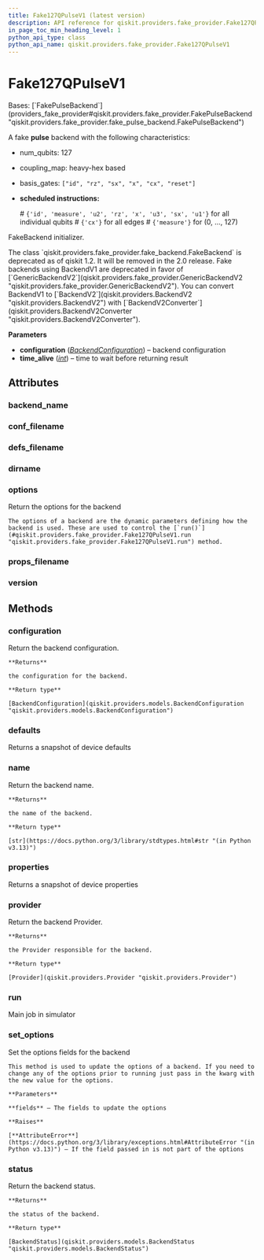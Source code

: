 ```yaml
---
title: Fake127QPulseV1 (latest version)
description: API reference for qiskit.providers.fake_provider.Fake127QPulseV1 in the latest version of qiskit
in_page_toc_min_heading_level: 1
python_api_type: class
python_api_name: qiskit.providers.fake_provider.Fake127QPulseV1
---
```


# Fake127QPulseV1

<Class id="qiskit.providers.fake_provider.Fake127QPulseV1" isDedicatedPage={true} github="https://github.com/Qiskit/qiskit/tree/stable/1.3/qiskit/providers/fake_provider/backends_v1/fake_127q_pulse/fake_127q_pulse_v1.py#L21-L37" signature="qiskit.providers.fake_provider.Fake127QPulseV1" modifiers="class">
  Bases: [`FakePulseBackend`](providers_fake_provider#qiskit.providers.fake_provider.FakePulseBackend "qiskit.providers.fake_provider.fake_pulse_backend.FakePulseBackend")

  A fake **pulse** backend with the following characteristics:

  *   num\_qubits: 127

  *   coupling\_map: heavy-hex based

  *   basis\_gates: `["id", "rz", "sx", "x", "cx", "reset"]`

  *   **scheduled instructions:**

      \# `{'id', 'measure', 'u2', 'rz', 'x', 'u3', 'sx', 'u1'}` for all individual qubits # `{'cx'}` for all edges # `{'measure'}` for (0, …, 127)

  FakeBackend initializer.

  <Admonition title="Deprecated since version 1.2" type="danger">
    The class `qiskit.providers.fake_provider.fake_backend.FakeBackend` is deprecated as of qiskit 1.2. It will be removed in the 2.0 release. Fake backends using BackendV1 are deprecated in favor of [`GenericBackendV2`](qiskit.providers.fake_provider.GenericBackendV2 "qiskit.providers.fake_provider.GenericBackendV2"). You can convert BackendV1 to [`BackendV2`](qiskit.providers.BackendV2 "qiskit.providers.BackendV2") with [`BackendV2Converter`](qiskit.providers.BackendV2Converter "qiskit.providers.BackendV2Converter").
  </Admonition>

  **Parameters**

  *   **configuration** ([*BackendConfiguration*](qiskit.providers.models.BackendConfiguration "qiskit.providers.models.BackendConfiguration")) – backend configuration
  *   **time\_alive** ([*int*](https://docs.python.org/3/library/functions.html#int "(in Python v3.13)")) – time to wait before returning result

  ## Attributes

  ### backend\_name

  <Attribute id="qiskit.providers.fake_provider.Fake127QPulseV1.backend_name" attributeValue="'fake_127q_pulse_v1'" />

  ### conf\_filename

  <Attribute id="qiskit.providers.fake_provider.Fake127QPulseV1.conf_filename" attributeValue="'conf_washington.json'" />

  ### defs\_filename

  <Attribute id="qiskit.providers.fake_provider.Fake127QPulseV1.defs_filename" attributeValue="'defs_washington.json'" />

  ### dirname

  <Attribute id="qiskit.providers.fake_provider.Fake127QPulseV1.dirname" attributeValue="'/home/runner/work/qiskit/qiskit/.tox/docs/lib/python3.9/site-packages/qiskit/providers/fake_provider/backends_v1/fake_127q_pulse'" />

  ### options

  <Attribute id="qiskit.providers.fake_provider.Fake127QPulseV1.options">
    Return the options for the backend

    The options of a backend are the dynamic parameters defining how the backend is used. These are used to control the [`run()`](#qiskit.providers.fake_provider.Fake127QPulseV1.run "qiskit.providers.fake_provider.Fake127QPulseV1.run") method.
  </Attribute>

  ### props\_filename

  <Attribute id="qiskit.providers.fake_provider.Fake127QPulseV1.props_filename" attributeValue="'props_washington.json'" />

  ### version

  <Attribute id="qiskit.providers.fake_provider.Fake127QPulseV1.version" attributeValue="1" />

  ## Methods

  ### configuration

  <Function id="qiskit.providers.fake_provider.Fake127QPulseV1.configuration" github="https://github.com/Qiskit/qiskit/tree/stable/1.3/qiskit/providers/backend.py#L145-L151" signature="configuration()">
    Return the backend configuration.

    **Returns**

    the configuration for the backend.

    **Return type**

    [BackendConfiguration](qiskit.providers.models.BackendConfiguration "qiskit.providers.models.BackendConfiguration")
  </Function>

  ### defaults

  <Function id="qiskit.providers.fake_provider.Fake127QPulseV1.defaults" github="https://github.com/Qiskit/qiskit/tree/stable/1.3/qiskit/providers/fake_provider/fake_pulse_backend.py#L32-L39" signature="defaults()">
    Returns a snapshot of device defaults
  </Function>

  ### name

  <Function id="qiskit.providers.fake_provider.Fake127QPulseV1.name" github="https://github.com/Qiskit/qiskit/tree/stable/1.3/qiskit/providers/backend.py#L184-L190" signature="name()">
    Return the backend name.

    **Returns**

    the name of the backend.

    **Return type**

    [str](https://docs.python.org/3/library/stdtypes.html#str "(in Python v3.13)")
  </Function>

  ### properties

  <Function id="qiskit.providers.fake_provider.Fake127QPulseV1.properties" github="https://github.com/Qiskit/qiskit/tree/stable/1.3/qiskit/providers/fake_provider/fake_qasm_backend.py#L46-L50" signature="properties()">
    Returns a snapshot of device properties
  </Function>

  ### provider

  <Function id="qiskit.providers.fake_provider.Fake127QPulseV1.provider" github="https://github.com/Qiskit/qiskit/tree/stable/1.3/qiskit/providers/backend.py#L162-L168" signature="provider()">
    Return the backend Provider.

    **Returns**

    the Provider responsible for the backend.

    **Return type**

    [Provider](qiskit.providers.Provider "qiskit.providers.Provider")
  </Function>

  ### run

  <Function id="qiskit.providers.fake_provider.Fake127QPulseV1.run" github="https://github.com/Qiskit/qiskit/tree/stable/1.3/qiskit/providers/fake_provider/fake_backend.py#L137-L165" signature="run(run_input, **kwargs)">
    Main job in simulator
  </Function>

  ### set\_options

  <Function id="qiskit.providers.fake_provider.Fake127QPulseV1.set_options" github="https://github.com/Qiskit/qiskit/tree/stable/1.3/qiskit/providers/backend.py#L126-L143" signature="set_options(**fields)">
    Set the options fields for the backend

    This method is used to update the options of a backend. If you need to change any of the options prior to running just pass in the kwarg with the new value for the options.

    **Parameters**

    **fields** – The fields to update the options

    **Raises**

    [**AttributeError**](https://docs.python.org/3/library/exceptions.html#AttributeError "(in Python v3.13)") – If the field passed in is not part of the options
  </Function>

  ### status

  <Function id="qiskit.providers.fake_provider.Fake127QPulseV1.status" github="https://github.com/Qiskit/qiskit/tree/stable/1.3/qiskit/providers/backend.py#L170-L182" signature="status()">
    Return the backend status.

    **Returns**

    the status of the backend.

    **Return type**

    [BackendStatus](qiskit.providers.models.BackendStatus "qiskit.providers.models.BackendStatus")
  </Function>
</Class>


